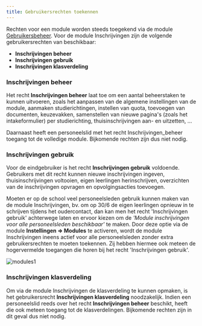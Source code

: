 ```yaml
---
title: Gebruikersrechten toekennen
---
```


Rechten voor een module worden steeds toegekend via de module [Gebruikersbeheer](/gebruikersbeheer). Voor de module Inschrijvingen zijn de volgende gebruikersrechten van beschikbaar:  
- **Inschrijvingen beheer** 
- **Inschrijvingen gebruik**
- **Inschrijvingen klasverdeling**

### Inschrijvingen beheer

Het recht **Inschrijvingen beheer** laat toe om een aantal beheerstaken te kunnen uitvoeren, zoals het aanpassen van de algemene instellingen van de module, aanmaken studierichtingen, instellen van quota, toevoegen van documenten, keuzevakken, samenstellen van nieuwe pagina's (zoals het intakeformulier) per studierichting, thuisinschrijvingen aan- en uitzetten, … 

Daarnaast heeft een personeelslid met het recht Inschrijvingen_beheer toegang tot de volledige module. Bijkomende rechten zijn dus niet nodig. 

### Inschrijvingen gebruik

Voor de eindgebruiker is het recht **Inschrijvingen gebruik** voldoende. Gebruikers met dit recht kunnen nieuwe inschrijvingen ingeven, thuisinschrijvingen voltooien, eigen leerlingen herinschrijven, overzichten van de inschrijvingen opvragen en opvolgingsacties toevoegen.

Moeten er op de school veel personeelsleden gebruik kunnen maken van de module Inschrijvingen, bv. om op 30/6 de eigen leerlingen opnieuw in te schrijven tijdens het oudercontact, dan kan men het recht 'Inschrijvingen gebruik' achterwege laten en ervoor kiezen om de *'Module inschrijvingen voor alle personeelsleden beschikbaar'* te maken. Door deze optie via de module **Instellingen => Modules** te activeren, wordt de module Inschrijvingen ineens actief voor alle personeelsleden zonder extra gebruikersrechten te moeten toekennen. Zij hebben hiermee ook meteen de hogervermelde toegangen die horen bij het recht 'Inschrijvingen gebruik'. 

![modules1](./modules1.png)

### Inschrijvingen klasverdeling
Om via de module Inschrijvingen de klasverdeling te kunnen opmaken, is het gebruikersrecht **Inschrijvingen klasverdeling** noodzakelijk. Indien een personeelslid reeds over het recht **Inschrijvingen beheer** beschikt, heeft die ook meteen toegang tot de klasverdelingen. Bijkomende rechten zijn in dit geval dus niet nodig. 
